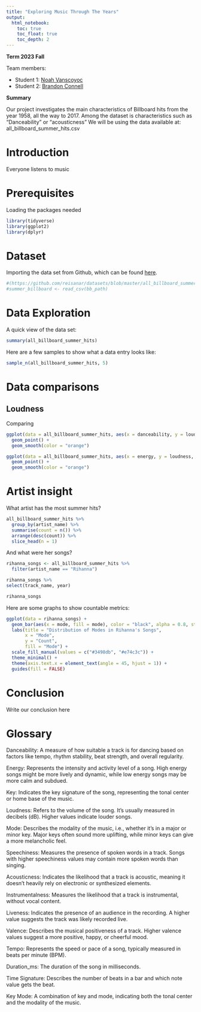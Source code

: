 ```yaml
---
title: "Exploring Music Through The Years"
output:
  html_notebook:
    toc: true
    toc_float: true
    toc_depth: 2
---
```

**Term 2023 Fall**

Team members: 

- Student 1: [Noah Vanscoyoc](noah.vanscoyoc@gmail.com) 
- Student 2: [Brandon Connell](bconnell7730@floridapoly.edu)


**Summary**

Our project investigates the main characteristics of Billboard hits from the year 1958, all the way to 2017. Among the dataset is characteristics such as "Danceability" or "acousticness"
We will be using the data available at: all_billboard_summer_hits.csv


# Introduction
Everyone listens to music

# Prerequisites
Loading the packages needed
```r
library(tidyverse)
library(ggplot2)
library(dplyr)
```




# Dataset
Importing the data set from Github, which can be found [here](https://github.com/reisanar/datasets/blob/master/all_billboard_summer_hits.csv).
```r
#(https://github.com/reisanar/datasets/blob/master/all_billboard_summer_hits.csv)
#summer_billboard <- read_csv(bb_path)
```




# Data Exploration
A quick view of the data set:

```r
summary(all_billboard_summer_hits)
```



Here are a few samples to show what a data entry looks like:

```r
sample_n(all_billboard_summer_hits, 5)
```

# Data comparisons


## Loudness

Comparing 

```r
ggplot(data = all_billboard_summer_hits, aes(x = danceability, y = loudness, color = year)) +
  geom_point() +
  geom_smooth(color = "orange")
```


```r
ggplot(data = all_billboard_summer_hits, aes(x = energy, y = loudness, color = year)) +
  geom_point() +
  geom_smooth(color = "orange")
```



# Artist insight

What artist has the most summer hits? 

```r
all_billboard_summer_hits %>% 
  group_by(artist_name) %>% 
  summarise(count = n()) %>% 
  arrange(desc(count)) %>% 
  slice_head(n = 1)

```

And what were her songs?
```r
rihanna_songs <- all_billboard_summer_hits %>% 
  filter(artist_name == "Rihanna")

rihanna_songs %>% 
select(track_name, year)
```

```r
rihanna_songs
```

Here are some graphs to show countable metrics:

```r
ggplot(data = rihanna_songs) +
  geom_bar(aes(x = mode, fill = mode), color = "black", alpha = 0.8, stat = "count") +
  labs(title = "Distribution of Modes in Rihanna's Songs",
       x = "Mode",
       y = "Count",
       fill = "Mode") +
  scale_fill_manual(values = c("#3498db", "#e74c3c")) +
  theme_minimal() +
  theme(axis.text.x = element_text(angle = 45, hjust = 1)) +
  guides(fill = FALSE)
```





# Conclusion
Write our conclusion here


# Glossary

Danceability: A measure of how suitable a track is for dancing based on factors like tempo, rhythm stability, beat strength, and overall regularity.

Energy: Represents the intensity and activity level of a song. High energy songs might be more lively and dynamic, while low energy songs may be more calm and subdued.

Key: Indicates the key signature of the song, representing the tonal center or home base of the music.

Loudness: Refers to the volume of the song. It's usually measured in decibels (dB). Higher values indicate louder songs.

Mode: Describes the modality of the music, i.e., whether it's in a major or minor key. Major keys often sound more uplifting, while minor keys can give a more melancholic feel.

Speechiness: Measures the presence of spoken words in a track. Songs with higher speechiness values may contain more spoken words than singing.

Acousticness: Indicates the likelihood that a track is acoustic, meaning it doesn't heavily rely on electronic or synthesized elements.

Instrumentalness: Measures the likelihood that a track is instrumental, without vocal content.

Liveness: Indicates the presence of an audience in the recording. A higher value suggests the track was likely recorded live.

Valence: Describes the musical positiveness of a track. Higher valence values suggest a more positive, happy, or cheerful mood.

Tempo: Represents the speed or pace of a song, typically measured in beats per minute (BPM).

Duration_ms: The duration of the song in milliseconds.

Time Signature: Describes the number of beats in a bar and which note value gets the beat.

Key Mode: A combination of key and mode, indicating both the tonal center and the modality of the music.




















